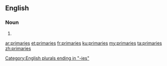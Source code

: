 ==English==

===Noun===
{{head|en}}

# {{plural of|primary}}

[[Category:English plurals ending in "-ies"]]

[[ar:primaries]]
[[et:primaries]]
[[fr:primaries]]
[[ku:primaries]]
[[my:primaries]]
[[ta:primaries]]
[[zh:primaries]]